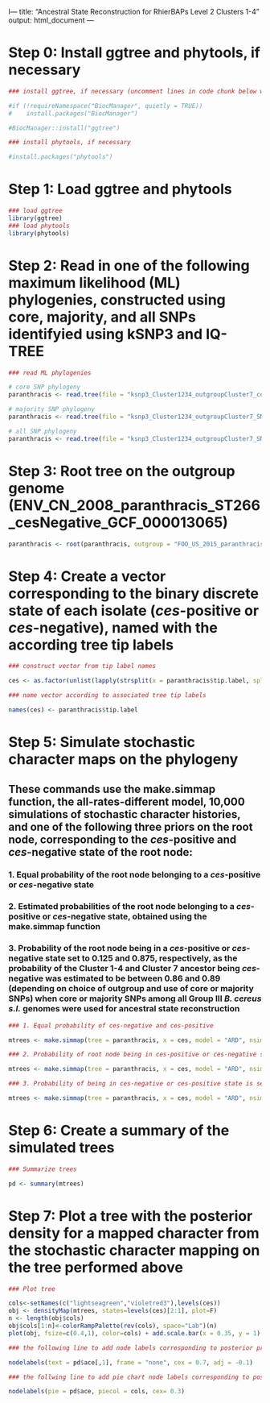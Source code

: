 l---
title: "Ancestral State Reconstruction for RhierBAPs Level 2 Clusters 1-4"
output: html_document
---

# Step 0: Install ggtree and phytools, if necessary

```r
### install ggtree, if necessary (uncomment lines in code chunk below which state with a single # character)

#if (!requireNamespace("BiocManager", quietly = TRUE))
#    install.packages("BiocManager")

#BiocManager::install("ggtree")

### install phytools, if necessary

#install.packages("phytools")
```

# Step 1: Load ggtree and phytools

```r
### load ggtree
library(ggtree)
### load phytools
library(phytools)
```

# Step 2: Read in one of the following maximum likelihood (ML) phylogenies, constructed using core, majority, and all SNPs identifyied using kSNP3 and IQ-TREE

```r
### read ML phylogenies

# core SNP phylogeny
paranthracis <- read.tree(file = "ksnp3_Cluster1234_outgroupCluster7_core_SNPs_matrix.fasta.treefile")

# majority SNP phylogeny
paranthracis <- read.tree(file = "ksnp3_Cluster1234_outgroupCluster7_SNPs_in_majority0.5_matrix.fasta.treefile")

# all SNP phylogeny
paranthracis <- read.tree(file = "ksnp3_Cluster1234_outgroupCluster7_SNPs_all_matrix.fasta.treefile")
```

# Step 3: Root tree on the outgroup genome (ENV_CN_2008_paranthracis_ST266_cesNegative_GCF_000013065)

```r
paranthracis <- root(paranthracis, outgroup = "FOO_US_2015_paranthracis_ST2082_cesNegative_GCF_001913325", )
```


# Step 4: Create a vector corresponding to the binary discrete state of each isolate (*ces*-positive or *ces*-negative), named with the according tree tip labels

```r
### construct vector from tip label names

ces <- as.factor(unlist(lapply(strsplit(x = paranthracis$tip.label, split = "_"), "[[", 6)))

### name vector according to associated tree tip labels

names(ces) <- paranthracis$tip.label
```

# Step 5: Simulate stochastic character maps on the phylogeny

## These commands use the make.simmap function, the all-rates-different model, 10,000 simulations of stochastic character histories, and one of the following three priors on the root node, corresponding to the *ces*-positive and *ces*-negative state of the root node:

### 1. Equal probability of the root node belonging to a *ces*-positive or *ces*-negative state

### 2. Estimated probabilities of the root node belonging to a *ces*-positive or *ces*-negative state, obtained using the make.simmap function

### 3. Probability of the root node being in a *ces*-positive or *ces*-negative state set to 0.125 and 0.875, respectively, as the probability of the Cluster 1-4 and Cluster 7 ancestor being *ces*-negative was estimated to be between 0.86 and 0.89 (depending on choice of outgroup and use of core or majority SNPs) when core or majority SNPs among all Group III *B. cereus s.l.* genomes were used for ancestral state reconstruction 


```r
### 1. Equal probability of ces-negative and ces-positive

mtrees <- make.simmap(tree = paranthracis, x = ces, model = "ARD", nsim = 10000, Q="empirical")

### 2. Probability of root node being in ces-positive or ces-negative state is estimated using make.simmap

mtrees <- make.simmap(tree = paranthracis, x = ces, model = "ARD", nsim = 10000, Q="empirical", pi = "estimated")

### 3. Probability of being in ces-negative or ces-positive state is set to 0.865 and 0.135, respectively

mtrees <- make.simmap(tree = paranthracis, x = ces, model = "ARD", nsim = 10000, Q="empirical", pi = c(0.875, 0.125))
```

# Step 6: Create a summary of the simulated trees

```r
### Summarize trees

pd <- summary(mtrees)
```

# Step 7: Plot a tree with the posterior density for a mapped character from the stochastic character mapping on the tree performed above

```r
### Plot tree

cols<-setNames(c("lightseagreen","violetred3"),levels(ces))
obj <- densityMap(mtrees, states=levels(ces)[2:1], plot=F)
n <- length(obj$cols)
obj$cols[1:n]<-colorRampPalette(rev(cols), space="Lab")(n)
plot(obj, fsize=c(0.4,1), color=cols) + add.scale.bar(x = 0.35, y = 1)

### the following line to add node labels corresponding to posterior probability of being in a ces-negative state

nodelabels(text = pd$ace[,1], frame = "none", cex = 0.7, adj = -0.1)

### the follwing line to add pie chart node labels corresponding to posterior probability of being in a particular state

nodelabels(pie = pd$ace, piecol = cols, cex= 0.3)
```

